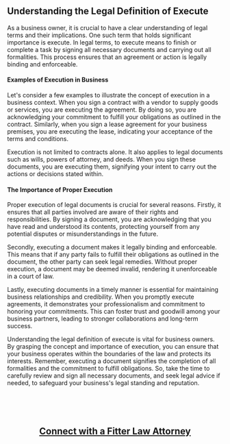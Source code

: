 ﻿---
author: Fitter Law
slug: execute
tags:
categories:
date: 2021-12-09 12:07:10
excerpt: Gain a Clear Understanding of the Legal Definition of Execute | Protect Your Business's Interests - Ensure Proper Execution of Legal Documents - Signify Your Commitment to Fulfill Obligations - Build Strong Business Relationships and Credibility

---

<h3><h2>Understanding the Legal Definition of Execute</h2>

<p>As a business owner, it is crucial to have a clear understanding of legal terms and their implications. One such term that holds significant importance is execute. In legal terms, to execute means to finish or complete a task by signing all necessary documents and carrying out all formalities. This process ensures that an agreement or action is legally binding and enforceable.</p>

<h4>Examples of Execution in Business</h4>

<p>Let's consider a few examples to illustrate the concept of execution in a business context. When you sign a contract with a vendor to supply goods or services, you are executing the agreement. By doing so, you are acknowledging your commitment to fulfill your obligations as outlined in the contract. Similarly, when you sign a lease agreement for your business premises, you are executing the lease, indicating your acceptance of the terms and conditions.</p>

<p>Execution is not limited to contracts alone. It also applies to legal documents such as wills, powers of attorney, and deeds. When you sign these documents, you are executing them, signifying your intent to carry out the actions or decisions stated within.</p>

<h4>The Importance of Proper Execution</h4>

<p>Proper execution of legal documents is crucial for several reasons. Firstly, it ensures that all parties involved are aware of their rights and responsibilities. By signing a document, you are acknowledging that you have read and understood its contents, protecting yourself from any potential disputes or misunderstandings in the future.</p>

<p>Secondly, executing a document makes it legally binding and enforceable. This means that if any party fails to fulfill their obligations as outlined in the document, the other party can seek legal remedies. Without proper execution, a document may be deemed invalid, rendering it unenforceable in a court of law.</p>

<p>Lastly, executing documents in a timely manner is essential for maintaining business relationships and credibility. When you promptly execute agreements, it demonstrates your professionalism and commitment to honoring your commitments. This can foster trust and goodwill among your business partners, leading to stronger collaborations and long-term success.</p>



<p>Understanding the legal definition of execute is vital for business owners. By grasping the concept and importance of execution, you can ensure that your business operates within the boundaries of the law and protects its interests. Remember, executing a document signifies the completion of all formalities and the commitment to fulfill obligations. So, take the time to carefully review and sign all necessary documents, and seek legal advice if needed, to safeguard your business's legal standing and reputation.</p></h3>
&nbsp;

&nbsp;
<h2 style="text-align: center;"><a href="https://fitterlaw.com/login/">Connect with a Fitter Law Attorney</a></h2>
&nbsp;

&nbsp;
